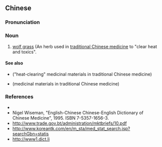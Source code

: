 {{also|地锦草}}
==Chinese==
{{zh-forms|s=地锦草|type=21}}

===Pronunciation===
{{zh-pron
|m=dìjǐncǎo
|cat=n
}}

===Noun===
{{zh-noun}}

# [[wolf grass]] (An herb used in [[traditional Chinese medicine]] to "clear heat and toxics".

====See also====
* {{l|zh|清热药}} ("heat-clearing" medicinal materials in traditional Chinese medicine)
* {{l|zh|药材}} (medicinal materials in traditional Chinese medicine)

===References===
* {{pedialite|地锦草|lang=zh}}
* Nigel Wiseman, "English-Chinese Chinese-English Dictionary of Chinese Medicine", 1995. ISBN 7-5357-1656-3.
* http://www.trade.gov.bt/administration/mktbriefs/10.pdf
* http://www.koreantk.com/en/m_sta/med_stat_search.jsp?searchGbn=statis
* http://www1.dict.li